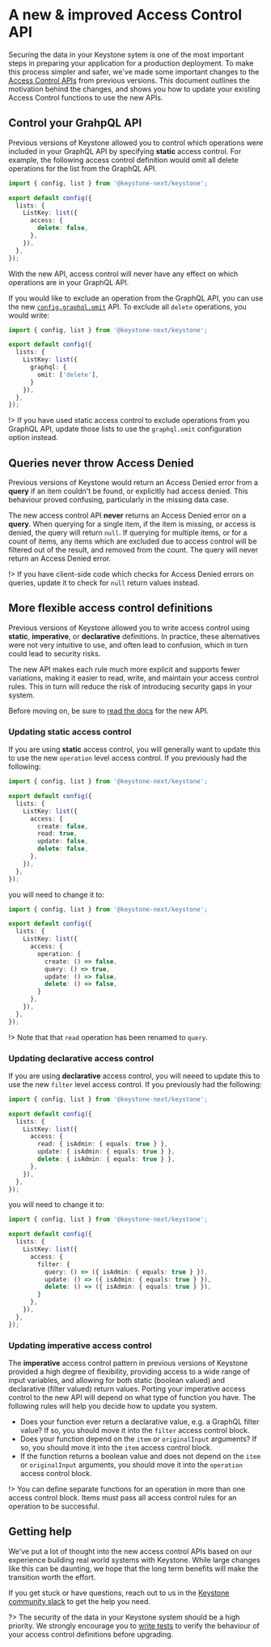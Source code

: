 
# A new & improved Access Control API

Securing the data in your Keystone sytem is one of the most important steps in preparing your application for a production deployment.
To make this process simpler and safer, we've made some important changes to the [Access Control APIs](/docs/apis/access-control) from previous versions.
This document outlines the motivation behind the changes, and shows you how to update your existing Access Control functions to use the new APIs.

## Control your GrahpQL API

Previous versions of Keystone allowed you to control which operations were included in your GraphQL API by specifying **static** access control.
For example, the following access control definition would omit all delete operations for the list from the GraphQL API.

```typescript
import { config, list } from '@keystone-next/keystone';

export default config({
  lists: {
    ListKey: list({
      access: {
        delete: false,
      },
    }),
  },
});
```

With the new API, access control will never have any effect on which operations are in your GraphQL API.

If you would like to exclude an operation from the GraphQL API, you can use the new [`config.graphql.omit`](/docs/apis/schema#graphql) API.
To exclude all `delete` operations, you would write:

```typescript
import { config, list } from '@keystone-next/keystone';

export default config({
  lists: {
    ListKey: list({
      graphql: {
        omit: ['delete'],
      }
    }),
  },
});
```

!> If you have used static access control to exclude operations from you GraphQL API, update those lists to use the `graphql.omit` configuration option instead.

## Queries never throw Access Denied

Previous versions of Keystone would return an Access Denied error from a **query** if an item couldn't be found, or explicitly had access denied.
This behaviour proved confusing, particularly in the missing data case.

The new access control API **never** returns an Access Denied error on a **query**.
When querying for a single item, if the item is missing, or access is denied, the query will return `null`.
If querying for multiple items, or for a count of items, any items which are excluded due to access control will be filtered out of the result, and removed from the count.
The query will never return an Access Denied error.

!> If you have client-side code which checks for Access Denied errors on queries, update it to check for `null` return values instead.

## More flexible access control definitions

Previous versions of Keystone allowed you to write access control using **static**, **imperative**, or **declarative** definitions.
In practice, these alternatives were not very intuitive to use, and often lead to confusion, which in turn could lead to security risks.

The new API makes each rule much more explicit and supports fewer variations, making it easier to read, write, and maintain your access control rules.
This in turn will reduce the risk of introducing security gaps in your system.

Before moving on, be sure to [read the docs](/docs/apis/access-control) for the new API.

### Updating static access control

If you are using **static** access control, you will generally want to update this to use the new `operation` level access control.
If you previously had the following:

```typescript
import { config, list } from '@keystone-next/keystone';

export default config({
  lists: {
    ListKey: list({
      access: {
        create: false,
        read: true,
        update: false,
        delete: false,
      },
    }),
  },
});
```

you will need to change it to:

```typescript
import { config, list } from '@keystone-next/keystone';

export default config({
  lists: {
    ListKey: list({
      access: {
        operation: {
          create: () => false,
          query: () => true,
          update: () => false,
          delete: () => false,
        }
      },
    }),
  },
});
```

!> Note that that `read` operation has been renamed to `query`.

### Updating declarative access control

If you are using **declarative** access control, you will neeed to update this to use the new `filter` level access control.
If you previously had the following:

```typescript
import { config, list } from '@keystone-next/keystone';

export default config({
  lists: {
    ListKey: list({
      access: {
        read: { isAdmin: { equals: true } },
        update: { isAdmin: { equals: true } },
        delete: { isAdmin: { equals: true } },
      },
    }),
  },
});
```

you will need to change it to:

```typescript
import { config, list } from '@keystone-next/keystone';

export default config({
  lists: {
    ListKey: list({
      access: {
        filter: {
          query: () => ({ isAdmin: { equals: true } }),
          update: () => ({ isAdmin: { equals: true } }),
          delete: () => ({ isAdmin: { equals: true } }),
        }
      },
    }),
  },
});
```

### Updating imperative access control

The **imperative** access control pattern in previous versions of Keystone provided a high degree of flexibility, providing access to a wide range of input variables, and allowing for both static (boolean valued) and declarative (filter valued) return values.
Porting your imperative access control to the new API will depend on what type of function you have.
The following rules will help you decide how to update you system.

- Does your function ever return a declarative value, e.g. a GraphQL filter value? If so, you should move it into the `filter` access control block.
- Does your function depend on the `item` or `originalInput` arguments? If so, you should move it into the `item` access control block.
- If the function returns a boolean value and does not depend on the `item` or `originalInput` arguments, you should move it into the `operation` access control block.

!> You can define separate functions for an operation in more than one access control block. Items must pass all access control rules for an operation to be successful.

## Getting help

We've put a lot of thought into the new access control APIs based on our experience building real world systems with Keystone.
While large changes like this can be daunting, we hope that the long term benefits will make the transition worth the effort.

If you get stuck or have questions, reach out to us in the [Keystone community slack](https://community.keystonejs.com) to get the help you need.

?> The security of the data in your Keystone system should be a high priority.
We strongly encourage you to [write tests](/docs/guides/testing) to verify the behaviour of your access control definitions before upgrading.

